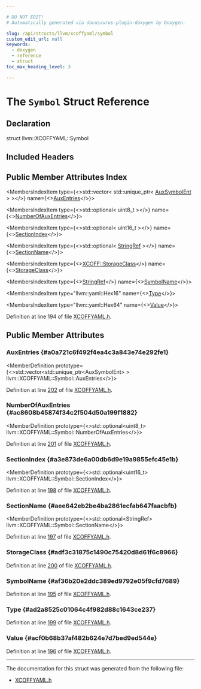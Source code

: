```yaml
---

# DO NOT EDIT!
# Automatically generated via docusaurus-plugin-doxygen by Doxygen.

slug: /api/structs/llvm/xcoffyaml/symbol
custom_edit_url: null
keywords:
  - doxygen
  - reference
  - struct
toc_max_heading_level: 3

---
```





# The `Symbol` Struct Reference

<DoxygenPage pluginConfig={pluginConfig}>



## Declaration

<CodeBlock>struct llvm::XCOFFYAML::Symbol</CodeBlock>

## Included Headers

<IncludesList>
<IncludesListItem
  filePath="llvm/ObjectYAML/XCOFFYAML.h"
  permalink="/docs/api/files/include/include/llvm/include/llvm/objectyaml/xcoffyaml-h"
  isLocal="true" />
</IncludesList>

## Public Member Attributes Index

<MembersIndex>

<MembersIndexItem
  type={<>std::vector&lt; std::unique&#95;ptr&lt; <a href="/docs/api/structs/llvm/xcoffyaml/auxsymbolent">AuxSymbolEnt</a> &gt; &gt;</>}
  name={<><a href="#a0a721c6f492f4ea4c3a843e74e292fe1">AuxEntries</a></>}>
</MembersIndexItem>

<MembersIndexItem
  type={<>std::optional&lt; uint8&#95;t &gt;</>}
  name={<><a href="#ac8608b45874f34c2f504d50a199f1882">NumberOfAuxEntries</a></>}>
</MembersIndexItem>

<MembersIndexItem
  type={<>std::optional&lt; uint16&#95;t &gt;</>}
  name={<><a href="#a3e873de6a00db6d9e19a9855efc45e1b">SectionIndex</a></>}>
</MembersIndexItem>

<MembersIndexItem
  type={<>std::optional&lt; <a href="/docs/api/classes/llvm/stringref">StringRef</a> &gt;</>}
  name={<><a href="#aee642eb2be4ba2861ecfab647faacbfb">SectionName</a></>}>
</MembersIndexItem>

<MembersIndexItem
  type={<><a href="/docs/api/namespaces/llvm/xcoff/#abcfbfa374a3d08b4ee55f054ceb27a70">XCOFF::StorageClass</a></>}
  name={<><a href="#adf3c31875c1490c75420d8d61f6c8966">StorageClass</a></>}>
</MembersIndexItem>

<MembersIndexItem
  type={<><a href="/docs/api/classes/llvm/stringref">StringRef</a></>}
  name={<><a href="#af36b20e2ddc389ed9792e05f9cfd7689">SymbolName</a></>}>
</MembersIndexItem>

<MembersIndexItem
  type="llvm::yaml::Hex16"
  name={<><a href="#ad2a8525c01064c4f982d88c1643ce237">Type</a></>}>
</MembersIndexItem>

<MembersIndexItem
  type="llvm::yaml::Hex64"
  name={<><a href="#acf0b68b37af482b624e7d7bed9ed544e">Value</a></>}>
</MembersIndexItem>

</MembersIndex>


Definition at line 194 of file <a href="/docs/api/files/include/include/llvm/include/llvm/objectyaml/xcoffyaml-h">XCOFFYAML.h</a>.

<SectionDefinition>

## Public Member Attributes

### AuxEntries {#a0a721c6f492f4ea4c3a843e74e292fe1}

<MemberDefinition
  prototype={<>std::vector&lt;std::unique&#95;ptr&lt;AuxSymbolEnt&gt; &gt; llvm::XCOFFYAML::Symbol::AuxEntries</>}>

Definition at line <a href="/docs/api/files/include/include/llvm/include/llvm/objectyaml/xcoffyaml-h/#l00202">202</a> of file <a href="/docs/api/files/include/include/llvm/include/llvm/objectyaml/xcoffyaml-h">XCOFFYAML.h</a>.
</MemberDefinition>

### NumberOfAuxEntries {#ac8608b45874f34c2f504d50a199f1882}

<MemberDefinition
  prototype={<>std::optional&lt;uint8&#95;t&gt; llvm::XCOFFYAML::Symbol::NumberOfAuxEntries</>}>

Definition at line <a href="/docs/api/files/include/include/llvm/include/llvm/objectyaml/xcoffyaml-h/#l00201">201</a> of file <a href="/docs/api/files/include/include/llvm/include/llvm/objectyaml/xcoffyaml-h">XCOFFYAML.h</a>.
</MemberDefinition>

### SectionIndex {#a3e873de6a00db6d9e19a9855efc45e1b}

<MemberDefinition
  prototype={<>std::optional&lt;uint16&#95;t&gt; llvm::XCOFFYAML::Symbol::SectionIndex</>}>

Definition at line <a href="/docs/api/files/include/include/llvm/include/llvm/objectyaml/xcoffyaml-h/#l00198">198</a> of file <a href="/docs/api/files/include/include/llvm/include/llvm/objectyaml/xcoffyaml-h">XCOFFYAML.h</a>.
</MemberDefinition>

### SectionName {#aee642eb2be4ba2861ecfab647faacbfb}

<MemberDefinition
  prototype={<>std::optional&lt;StringRef&gt; llvm::XCOFFYAML::Symbol::SectionName</>}>

Definition at line <a href="/docs/api/files/include/include/llvm/include/llvm/objectyaml/xcoffyaml-h/#l00197">197</a> of file <a href="/docs/api/files/include/include/llvm/include/llvm/objectyaml/xcoffyaml-h">XCOFFYAML.h</a>.
</MemberDefinition>

### StorageClass {#adf3c31875c1490c75420d8d61f6c8966}

<MemberDefinition
  prototype="XCOFF::StorageClass llvm::XCOFFYAML::Symbol::StorageClass">

Definition at line <a href="/docs/api/files/include/include/llvm/include/llvm/objectyaml/xcoffyaml-h/#l00200">200</a> of file <a href="/docs/api/files/include/include/llvm/include/llvm/objectyaml/xcoffyaml-h">XCOFFYAML.h</a>.
</MemberDefinition>

### SymbolName {#af36b20e2ddc389ed9792e05f9cfd7689}

<MemberDefinition
  prototype="StringRef llvm::XCOFFYAML::Symbol::SymbolName">

Definition at line <a href="/docs/api/files/include/include/llvm/include/llvm/objectyaml/xcoffyaml-h/#l00195">195</a> of file <a href="/docs/api/files/include/include/llvm/include/llvm/objectyaml/xcoffyaml-h">XCOFFYAML.h</a>.
</MemberDefinition>

### Type {#ad2a8525c01064c4f982d88c1643ce237}

<MemberDefinition
  prototype="llvm::yaml::Hex16 llvm::XCOFFYAML::Symbol::Type">

Definition at line <a href="/docs/api/files/include/include/llvm/include/llvm/objectyaml/xcoffyaml-h/#l00199">199</a> of file <a href="/docs/api/files/include/include/llvm/include/llvm/objectyaml/xcoffyaml-h">XCOFFYAML.h</a>.
</MemberDefinition>

### Value {#acf0b68b37af482b624e7d7bed9ed544e}

<MemberDefinition
  prototype="llvm::yaml::Hex64 llvm::XCOFFYAML::Symbol::Value">

Definition at line <a href="/docs/api/files/include/include/llvm/include/llvm/objectyaml/xcoffyaml-h/#l00196">196</a> of file <a href="/docs/api/files/include/include/llvm/include/llvm/objectyaml/xcoffyaml-h">XCOFFYAML.h</a>.
</MemberDefinition>

</SectionDefinition>

<hr/>

The documentation for this struct was generated from the following file:

<ul>
<li><a href="/docs/api/files/include/include/llvm/include/llvm/objectyaml/xcoffyaml-h">XCOFFYAML.h</a></li>
</ul>

</DoxygenPage>
